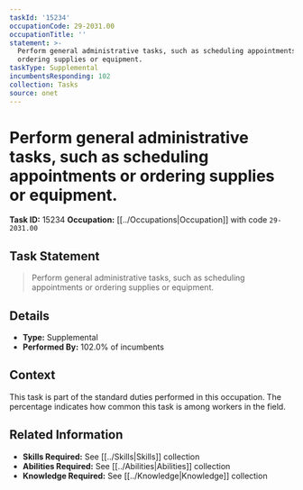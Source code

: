 ```yaml
---
taskId: '15234'
occupationCode: 29-2031.00
occupationTitle: ''
statement: >-
  Perform general administrative tasks, such as scheduling appointments or
  ordering supplies or equipment.
taskType: Supplemental
incumbentsResponding: 102
collection: Tasks
source: onet
---
```

# Perform general administrative tasks, such as scheduling appointments or ordering supplies or equipment.

**Task ID:** 15234
**Occupation:** [[../Occupations|Occupation]] with code `29-2031.00`

## Task Statement

> Perform general administrative tasks, such as scheduling appointments or ordering supplies or equipment.

## Details

- **Type:** Supplemental
- **Performed By:** 102.0% of incumbents

## Context

This task is part of the standard duties performed in this occupation. The percentage indicates how common this task is among workers in the field.

## Related Information

- **Skills Required:** See [[../Skills|Skills]] collection
- **Abilities Required:** See [[../Abilities|Abilities]] collection
- **Knowledge Required:** See [[../Knowledge|Knowledge]] collection

